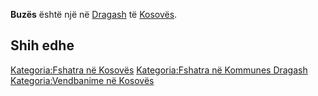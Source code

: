 {{Fshat në 
 | Emri                = Buzës
 | EmriAlt                = 
 | NAME_SHORT_FORM=      
 | NAME_GENERIC=      
 | NAME_SORT_NAME_RO=      BUZES
 | FULL_NAME_RO = Buzës
 | FULL_NAME_ND_RO=Buzes
 | SORT_NAME_RG=BUZES
 | FULL_NAME_RG=Buzës
 | FULL_NAME_ND_RG=Buzes
 | SRP_NAME_SHORT_FORM=      
 | SRP_NAME_GENERIC=      
 | SRP_NAME_SORT_NAME_RO=      
 | SRP_FULL_NAME_RO = 
 | SRP_FULL_NAME_ND_RO=
 | SRP_SORT_NAME_RG=
 | SRP_FULL_NAME_RG=
 | SRP_FULL_NAME_ND_RG=
 | Emri (Rasa dhanore) = 
 | Figura              = 
 | Shteti              = Kosovo
 | Komuna              = Dragash
 | Kodi postar         = 
 | Sipërfaqja          = 

 | Popullsia           = 

 | Regj. i popullsisë  = 
 | Dend. e popullsisë  = 
 | Faqja zyrtare       = 
 <!--- Koordinatat ----> 
 | Gjerësia            = 42.111111
 | Gjatësia            = 20.703333
 | Lartësia            = 
}}
'''Buzës''' është një [[]] në [[Dragash]] të [[Kosovës]].

<!-- == Gjeografia == -->
<!-- == Historia == -->
<!-- == Demografia == -->
== Shih edhe ==
{{Komuna Dragash}}
{{Kosovo-Administrata-Cung}}

[[Kategoria:Fshatra në Kosovës]]
[[Kategoria:Fshatra në Kommunes Dragash]]
[[Kategoria:Vendbanime në Kosovës]]